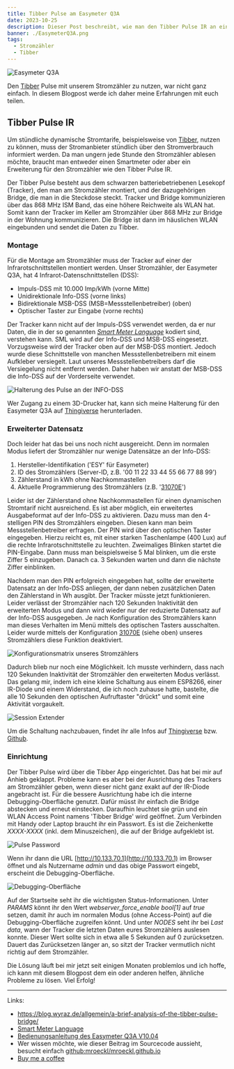 ```yaml
---
title: Tibber Pulse am Easymeter Q3A
date: 2023-10-25
description: Dieser Post beschreibt, wie man den Tibber Pulse IR an einem Easymeter Q3A Stromzähler montiert.
banner: ./EasymeterQ3A.png
tags:
  - Stromzähler
  - Tibber
---
```


![Easymeter Q3A](./Q3A1004_banner.png)

Den [Tibber](https://invite.tibber.com/q9rztnrz) Pulse mit unserem Stromzähler zu nutzen, war nicht ganz einfach.
In diesem Blogpost werde ich daher meine Erfahrungen mit euch teilen.

## Tibber Pulse IR

Um stündliche dynamische Stromtarife, beispielsweise von [Tibber](https://invite.tibber.com/q9rztnrz), nutzen zu können, muss der Stromanbieter stündlich über den Stromverbrauch informiert werden.
Da man ungern jede Stunde den Stromzähler ablesen möchte, braucht man entweder einen Smartmeter oder aber ein Erweiterung für den Stromzähler wie den Tibber Pulse IR.

Der Tibber Pulse besteht aus dem schwarzen batteriebetriebenen Lesekopf (Tracker), den man am Stromzähler montiert, und der dazugehörigen Bridge, die man in die Steckdose steckt.
Tracker und Bridge kommunizieren über das 868 MHz ISM Band, das eine höhere Reichweite als WLAN hat.
Somit kann der Tracker im Keller am Stromzähler über 868 MHz zur Bridge in der Wohnung kommunizieren.
Die Bridge ist dann im häuslichen WLAN eingebunden und sendet die Daten zu Tibber.

### Montage

Für die Montage am Stromzähler muss der Tracker auf einer der Infrarotschnittstellen montiert werden.
Unser Stromzähler, der Easymeter Q3A, hat 4 Infrarot-Datenschnittstellen (DSS):

- Impuls-DSS mit 10.000 Imp/kWh (vorne Mitte)
- Unidirektionale Info-DSS (vorne links)
- Bidirektionale MSB-DSS (MSB=Messstellenbetreiber) (oben)
- Optischer Taster zur Eingabe (vorne rechts)

Der Tracker kann nicht auf der Impuls-DSS verwendet werden, da er nur Daten, die in der so genannten _[Smart Meter Language](./hore-was-dein-stromzahler-dir-zu-sagen-hat-smart-message-language)_ kodiert sind, verstehen kann.
SML wird auf der Info-DSS und MSB-DSS eingesetzt.
Vorzugsweise wird der Tracker oben auf der MSB-DSS montiert.
Jedoch wurde diese Schnittstelle von manchen Messstellenbetreibern mit einem Aufkleber versiegelt.
Laut unseres Messstellenbetreibers darf die Versiegelung nicht entfernt werden.
Daher haben wir anstatt der MSB-DSS die Info-DSS auf der Vorderseite verwendet.

![Halterung des Pulse an der INFO-DSS](./PulseFixation.png)

Wer Zugang zu einem 3D-Drucker hat, kann sich meine Halterung für den Easymeter Q3A auf [Thingiverse](https://www.thingiverse.com/thing:6083117) herunterladen.

### Erweiterter Datensatz

Doch leider hat das bei uns noch nicht ausgereicht.
Denn im normalen Modus liefert der Stromzähler nur wenige Datensätze an der Info-DSS:

1. Hersteller-Identifikation ('ESY' für Easymeter)
1. ID des Stromzählers (Server-ID, z.B. '00 11 22 33 44 55 66 77 88 99')
1. Zählerstand in kWh ohne Nachkommastellen
1. Aktuelle Programmierung des Stromzählers (z.B. '[31070E](https://www.easymeter.com/products/zaehler/q3a#!#config)')

Leider ist der Zählerstand ohne Nachkommastellen für einen dynamischen Stromtarif nicht ausreichend.
Es ist aber möglich, ein erweitertes Ausgabeformat auf der Info-DSS zu aktivieren.
Dazu muss man den 4-stelligen PIN des Stromzählers eingeben.
Diesen kann man beim Messstellenbetreiber erfragen.
Der PIN wird über den optischen Taster eingegeben.
Hierzu reicht es, mit einer starken Taschenlampe (400 Lux) auf die rechte Infrarotschnittstelle zu leuchten.
Zweimaliges Blinken startet die PIN-Eingabe.
Dann muss man beispielsweise 5 Mal blinken, um die erste Ziffer 5 einzugeben.
Danach ca. 3 Sekunden warten und dann die nächste Ziffer einblinken.

Nachdem man den PIN erfolgreich eingegeben hat, sollte der erweiterte Datensatz an der Info-DSS anliegen, der dann neben zusätzlichen Daten den Zählerstand in Wh ausgibt.
Der Tracker müsste jetzt funktionieren.
Leider verlässt der Stromzähler nach 120 Sekunden Inaktivität den erweiterten Modus und dann wird wieder nur der reduzierte Datensatz auf der Info-DSS ausgegeben.
Je nach Konfiguration des Stromzählers kann man dieses Verhalten im Menü mittels des optischen Tasters ausschalten.
Leider wurde mittels der Konfiguration [31070E](https://www.easymeter.com/products/zaehler/q3a#!#config) (siehe oben) unseres Stromzählers diese Funktion deaktiviert.

![Konfigurationsmatrix unseres Stromzählers](./Konfiguration31070E.png)

Dadurch blieb nur noch eine Möglichkeit.
Ich musste verhindern, dass nach 120 Sekunden Inaktivität der Stromzähler den erweiterten Modus verlässt.
Das gelang mir, indem ich eine kleine Schaltung aus einem ESP8266, einer IR-Diode und einem Widerstand, die ich noch zuhause hatte, bastelte, die alle 10 Sekunden den optischen Aufruftaster "drückt" und somit eine Aktivität vorgaukelt.

![Session Extender](./SessionExtender.png)

Um die Schaltung nachzubauen, findet ihr alle Infos auf [Thingiverse](https://www.thingiverse.com/thing:6083115) bzw. [Github](https://github.com/mroeckl/easymeter-session-extender).

### Einrichtung

Der Tibber Pulse wird über die Tibber App eingerichtet.
Das hat bei mir auf Anhieb geklappt.
Probleme kann es aber bei der Ausrichtung des Trackers am Stromzähler geben, wenn dieser nicht ganz exakt auf der IR-Diode angebracht ist.
Für die bessere Ausrichtung habe ich die interne Debugging-Oberfläche genutzt.
Dafür müsst ihr einfach die Bridge abstecken und erneut einstecken.
Daraufhin leuchtet sie grün und ein WLAN Access Point namens 'Tibber Bridge' wird geöffnet.
Zum Verbinden mit Handy oder Laptop braucht ihr ein Passwort.
Es ist die Zeichenkette _XXXX-XXXX_ (inkl. dem Minuszeichen), die auf der Bridge aufgeklebt ist.

![Pulse Password](./PulsePassword.png)

Wenn ihr dann die URL [http://10.133.70.1](http://10.133.70.1) im Browser öffnet und als Nutzername _admin_ und das obige Passwort eingebt, erscheint die Debugging-Oberfläche.

![Debugging-Oberfläche](./DebuggingUI.png)

Auf der Startseite seht ihr die wichtigsten Status-Informationen.
Unter _PARAMS_ könnt ihr den Wert _webserver_force_enable bool[1]_ auf _true_ setzen, damit ihr auch im normalen Modus (ohne Access-Point) auf die Debugging-Oberfläche zugreifen könnt.
Und unter _NODES_ seht ihr bei _Last data_, wann der Tracker die letzten Daten eures Stromzählers auslesen konnte.
Dieser Wert sollte sich in etwa alle 5 Sekunden auf 0 zurücksetzen.
Dauert das Zurücksetzen länger an, so sitzt der Tracker vermutlich nicht richtig auf dem Stromzähler.

Die Lösung läuft bei mir jetzt seit einigen Monaten problemlos und ich hoffe, ich kann mit diesem Blogpost dem ein oder anderen helfen, ähnliche Probleme zu lösen. Viel Erfolg!

---

Links:

- https://blog.wyraz.de/allgemein/a-brief-analysis-of-the-tibber-pulse-bridge/
- [Smart Meter Language](./hore-was-dein-stromzahler-dir-zu-sagen-hat-smart-message-language)
- [Bedienungsanleitung des Easymeter Q3A V10.04](https://www.easymeter.com/downloads/products/zaehler/Q3A1004/BA_Easymeter_Q3A_Rev_13_2019-05-20.pdf)
- Wer wissen möchte, wie dieser Beitrag im Sourcecode aussieht, besucht einfach [github:mroeckl/mroeckl.github.io](https://github.com/mroeckl/mroeckl.github.io/tree/master/content/posts/2023/10/25)
- [Buy me a coffee](https://www.buymeacoffee.com/mroeckl)
